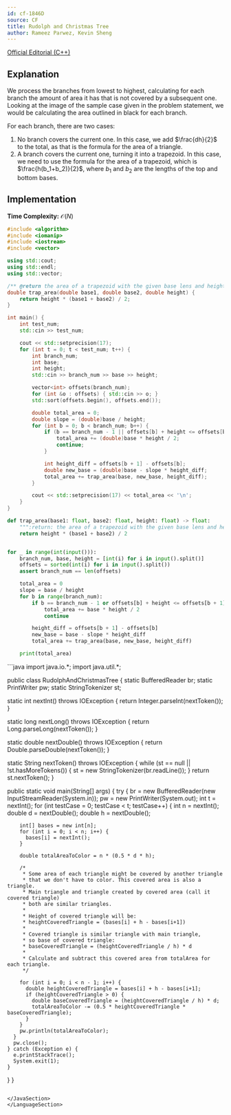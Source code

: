```yaml
---
id: cf-1846D
source: CF
title: Rudolph and Christmas Tree
author: Rameez Parwez, Kevin Sheng
---
```


[Official Editorial (C++)](https://codeforces.com/blog/entry/118044)

## Explanation

We process the branches from lowest to highest, calculating for each branch
the amount of area it has that is not covered by a subsequent one.
Looking at the image of the sample case given in the problem statement, we would
be calculating the area outlined in black for each branch.

For each branch, there are two cases:
1. No branch covers the current one.
   In this case, we add $\frac{dh}{2}$ to the total, as that is the formula for the area of a triangle.
2. A branch covers the current one, turning it into a trapezoid.
   In this case, we need to use the formula for the area of a trapezoid,
   which is $\frac{h(b_1+b_2)}{2}$, where $b_1$ and $b_2$ are the lengths
   of the top and bottom bases.

## Implementation

**Time Complexity:** $\mathcal{O}(N)$

<LanguageSection>
<CPPSection>

```cpp
#include <algorithm>
#include <iomanip>
#include <iostream>
#include <vector>

using std::cout;
using std::endl;
using std::vector;

/** @return the area of a trapezoid with the given base lens and height */
double trap_area(double base1, double base2, double height) {
	return height * (base1 + base2) / 2;
}

int main() {
	int test_num;
	std::cin >> test_num;

	cout << std::setprecision(17);
	for (int t = 0; t < test_num; t++) {
		int branch_num;
		int base;
		int height;
		std::cin >> branch_num >> base >> height;

		vector<int> offsets(branch_num);
		for (int &o : offsets) { std::cin >> o; }
		std::sort(offsets.begin(), offsets.end());

		double total_area = 0;
		double slope = (double)base / height;
		for (int b = 0; b < branch_num; b++) {
			if (b == branch_num - 1 || offsets[b] + height <= offsets[b + 1]) {
				total_area += (double)base * height / 2;
				continue;
			}

			int height_diff = offsets[b + 1] - offsets[b];
			double new_base = (double)base - slope * height_diff;
			total_area += trap_area(base, new_base, height_diff);
		}

		cout << std::setprecision(17) << total_area << '\n';
	}
}
```

</CPPSection>
<PySection>

```py
def trap_area(base1: float, base2: float, height: float) -> float:
	""":return: the area of a trapezoid with the given base lens and height"""
	return height * (base1 + base2) / 2


for _ in range(int(input())):
	branch_num, base, height = [int(i) for i in input().split()]
	offsets = sorted(int(i) for i in input().split())
	assert branch_num == len(offsets)

	total_area = 0
	slope = base / height
	for b in range(branch_num):
		if b == branch_num - 1 or offsets[b] + height <= offsets[b + 1]:
			total_area += base * height / 2
			continue

		height_diff = offsets[b + 1] - offsets[b]
		new_base = base - slope * height_diff
		total_area += trap_area(base, new_base, height_diff)

	print(total_area)
```

</PySection>

<JavaSection>
```java
import java.io.*;
import java.util.*;

public class RudolphAndChristmasTree {
  static BufferedReader br;
  static PrintWriter pw;
  static StringTokenizer st;

  static int nextInt() throws IOException {
    return Integer.parseInt(nextToken());
  }

  static long nextLong() throws IOException {
    return Long.parseLong(nextToken());
  }

  static double nextDouble() throws IOException {
    return Double.parseDouble(nextToken());
  }

  static String nextToken() throws IOException {
    while (st == null || !st.hasMoreTokens()) {
      st = new StringTokenizer(br.readLine());
    }
    return st.nextToken();
  }

  public static void main(String[] args) {
    try {
      br = new BufferedReader(new InputStreamReader(System.in));
      pw = new PrintWriter(System.out);
      int t = nextInt();
      for (int testCase = 0; testCase < t; testCase++) {
        int n = nextInt();
        double d = nextDouble();
        double h = nextDouble();

        int[] bases = new int[n];
        for (int i = 0; i < n; i++) {
          bases[i] = nextInt();
        }

        double totalAreaToColor = n * (0.5 * d * h);
        
        /*
         * Some area of each triangle might be covered by another triangle
         * that we don't have to color. This covered area is also a triangle.
         * Main triangle and triangle created by covered area (call it covered triangle)
         * both are similar triangles.
         * 
         * Height of covered triangle will be:
         * heightCoveredTriangle = (bases[i] + h - bases[i+1])
         * 
         * Covered triangle is similar triangle with main triangle,
         * so base of covered triangle:
         * baseCoveredTriangle = (heightCoveredTriangle / h) * d
         * 
         * Calculate and subtract this covered area from totalArea for each triangle.
         */
        
        for (int i = 0; i < n - 1; i++) {
          double heightCoveredTriangle = bases[i] + h - bases[i+1];
          if (heightCoveredTriangle > 0) {
            double baseCoveredTriangle = (heightCoveredTriangle / h) * d;
            totalAreaToColor -= (0.5 * heightCoveredTriangle * baseCoveredTriangle);
          }
        }
        pw.println(totalAreaToColor);
      }
      pw.close();
    } catch (Exception e) {
      e.printStackTrace();
      System.exit(1);
    }
  }
}
```

</JavaSection>
</LanguageSection>
